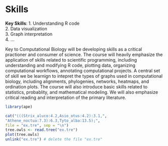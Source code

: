 # Skills


**Key Skills**:
1. Understanding R code  
2. Data visualization  
3. Graph interpretation  
4. ...  


Key to Computational Biology will be developing skills as a critical practioner and consumer of science.  The course will heavily emphasize the application of skills related to scientific programming, including understanding and modifying R code, plotting data, organizing computational workflows, annotating computational projects.  A central set of skill we be learnign to intepret the types of graphs used in computational biology, including alignments, phylogenies, networks, heatmaps, and ordination plots.  The course will also introduce basic skills related to statistics, probablity, and mathematical modeling.  We will also emphasize critical reading and interpretation of the primary literature.

```r

library(ape)

cat("(((Strix_aluco:4.2,Asio_otus:4.2):3.1,",
"Athene_noctua:7.3):6.3,Tyto_alba:13.5);",
file = "ex.tre", sep = "\n")
tree.owls <- read.tree("ex.tre")
plot(tree.owls)
unlink("ex.tre") # delete the file "ex.tre"

```

